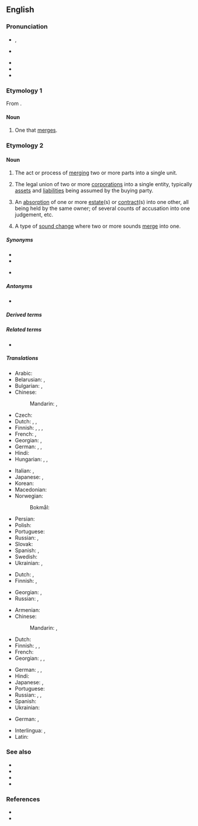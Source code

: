 ==English==
{{wikipedia}}

===Pronunciation===
* {{a|GA}} {{enPR|mûrʹjər}}, {{IPA|en|/ˈmɝdʒɚ/}}
* {{a|RP}} {{IPA|en|/ˈmɜːdʒə/}}
* {{audio|en|LL-Q1860 (eng)-Vealhurl-merger.wav|Audio (Southern England)}}
* {{rhymes|en|ɜː(ɹ)dʒə(ɹ)|s=2}}
* {{hyphenation|en|merg|er}}

===Etymology 1===
From {{suffix|en|merge|er|id2=agent noun}}.

====Noun====
{{en-noun}}

# One that [[merge]]s.

===Etymology 2===
{{bor|en|xno|merger|pos=verb used as noun}}

====Noun====
{{en-noun}}

# The act or process of [[merge|merging]] two or more parts into a single unit.
#:{{ux|en|Club '''mergers''' reduced the number of teams by half}}
# {{lb|en|economics}} The legal union of two or more [[corporation]]s into a single entity, typically [[asset]]s and [[liability|liabilities]] being assumed by the buying party.
# {{lb|en|legal}} An [[absorption]] of one or more [[estate]](s) or [[contract]](s) into one other, all being held by the same owner; of several counts of accusation into one judgement, etc.
# {{lb|en|phonology}} A type of [[sound change]] where two or more sounds [[merge]] into one.
#:{{ux|en|the [[cot-caught merger]]}}

=====Synonyms=====
* {{l|en|combination}}
* {{l|en|fusion}}
* {{sense|linguistics}} {{l|en|phonemic merger}}

=====Antonyms=====
* {{l|en|division}}

=====Derived terms=====
{{der3|en
|cot-caught merger
|low back merger
|phonemic merger
|pin-pen merger
|wine-whine merger
|megamerger
|demerger
|premerger
|postmerger
|antimerger
|nonmerger
|father-bother merger
|multimerger
|Mary-marry-merry merger
|horse-hoarse merger
|mergerless
|line-loin merger}}

=====Related terms=====
* {{l|en|mergence}}

=====Translations=====
{{trans-top|the act or process of merging}}
* Arabic: {{t|ar|اِنْدِمَاج|m}}
* Belarusian: {{t|be|зліццё|n}}, {{t|be|зьліцьцё|n}}
* Bulgarian: {{t+|bg|сливане|n}}, {{t|bg|обединяване}}
* Chinese:
*: Mandarin: {{t+|cmn|合併}}, {{t+|cmn|合并|tr=hébìng}}
* Czech: {{t+|cs|fúze|f}}
* Dutch: {{t|nl|samensmelting|f}}, {{t+|nl|versmelting}}, {{t+|nl|fusie|f}}
* Finnish: {{t+|fi|yhdistyminen}}, {{t|fi|yhteensulautuminen}}, {{t+|fi|sulautuminen}}, {{t|fi|sulauttaminen}}
* French: {{t+|fr|fusionnement|m}}, {{t+|fr|fusion|f}}
* Georgian: {{t|ka|შერწყმა}}, {{t|ka|გაერთიანება}}
* German: {{t+|de|Verschmelzung|f}}, {{t+|de|Fusion|f}}, {{t|de|Zusammenfügung|f}}
* Hindi: {{t+|hi|विलय|m}}
* Hungarian: {{t+|hu|egyesülés}}, {{t|hu|összeolvadás}}, {{t+|hu|fúzió}}
{{trans-mid}}
* Italian: {{t+|it|fusione|f}}, {{t+|it|unione|f}}
* Japanese: {{t+|ja|合併|tr=がっぺい, gappei|sc=Jpan}}, {{t+|ja|統合|tr=とうごう, tōgō|sc=Jpan}}
* Korean: {{t+|ko|합병}}
* Macedonian: {{t|mk|спојување|n}}
* Norwegian:
*: Bokmål: {{t+|nb|sammenslåing|m|f}}
* Persian: {{t+|fa|ادغام|tr=edğâm}}
* Polish: {{t+|pl|fuzja|f}}
* Portuguese: {{t+|pt|fusão|f}}
* Russian: {{t+|ru|слия́ние|n}}, {{t+|ru|поглоще́ние|n}} {{qualifier|takeover, absorption}}
* Slovak: {{t|sk|fúzia|f}}
* Spanish: {{t+|es|fusión|f}}, {{t+|es|unión|f}}
* Swedish: {{t+|sv|sammanslagning}}
* Ukrainian: {{t|uk|злиття́|n}}, {{t|uk|злива́ння|n}}
{{trans-bottom}}

{{trans-top|an absorption into one estate, contract etc.}}
* Dutch: {{t|nl|opslorping}}, {{t|nl|amalgamatie|f}}
* Finnish: {{t+|fi|sulautuminen}}, {{t+|fi|sulautuma}}
{{trans-mid}}
* Georgian: {{t|ka|შთანთქმა}}, {{t|ka|შერწყმა}}
* Russian: {{t+|ru|слия́ние|n}}, {{t+|ru|поглоще́ние|n}} {{qualifier|takeover, absorption}}
{{trans-bottom}}

{{trans-see|type of sound change merging two or more sounds|phonemic merger}}

{{trans-top|the legal union of two or more corporations}}
* Armenian: {{t+|hy|միաձուլում|sc=Armn}}
* Chinese:
*: Mandarin: {{t+|cmn|合併|sc=Hani}}, {{t+|cmn|合并|tr=hébìng|sc=Hani}}
* Dutch: {{t+|nl|fusie|f}}
* Finnish: {{t+|fi|fuusio}}, {{t+|fi|yritysfuusio}}, {{t+|fi|sulautuminen}}
* French: {{t+|fr|fusion|f}}
* Georgian: {{t|ka|შერწყმა}}, {{t|ka|შეერთება}}, {{t|ka|გაერთიანება}}
{{trans-mid}}
* German: {{t+|de|Fusion|f}}, {{t|de|Firmenzusammenschluss|m}}, {{t+|de|Zusammenschluss|m}}
* Hindi: {{t+|hi|विलय|m}}
* Japanese: {{t+|ja|合併|tr=がっぺい, gappei|sc=Jpan}}, {{t+|ja|統合|tr=とうごう, tōgō|sc=Jpan}}
* Portuguese: {{t+|pt|fusão|f}}
* Russian: {{t+|ru|слия́ние|n}}, {{t+|ru|поглоще́ние|n}} {{qualifier|takeover, absorption}}, {{t+|ru|объедине́ние|n}}
* Spanish: {{t+|es|fusión|f}}
* Ukrainian: {{t|uk|злиття́|n}}
{{trans-bottom}}

{{checktrans-top}}
* German: {{t+check|de|Zusammenschluss|m}}, {{t+check|de|Fusion|f}}
{{trans-mid}}
* Interlingua: {{t-check|ia|fusion}}, {{t-check|ia|fusionamento}}
* Latin: {{t-check|la|fusio|f}}
{{trans-bottom}}

===See also===
* {{l|en|alliance}}
* {{l|en|buyout}}
* {{l|en|sellout}}
* {{l|en|takeover}}

===References===
* {{R:OneLook}}
* {{R:Century 1911}}